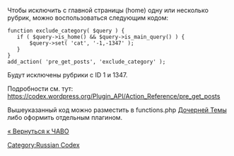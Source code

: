 Чтобы исключить с главной страницы (home) одну или несколько рубрик, можно воспользоваться следующим кодом:

 function exclude_category( $query ) {
    if ( $query->is_home() && $query->is_main_query() ) {
        $query->set( 'cat', '-1,-1347' );
    }
 }
 add_action( 'pre_get_posts', 'exclude_category' );

Будут исключены рубрики с ID 1 и 1347.

Подробности см. тут: https://codex.wordpress.org/Plugin_API/Action_Reference/pre_get_posts

Вышеуказанный код можно разместить в functions.php [[Дочерние темы|Дочерней Темы]] либо оформить отдельным плагином.


[[ЧАВО|« Вернуться к ЧАВО]]

[[Category:Russian Codex]]